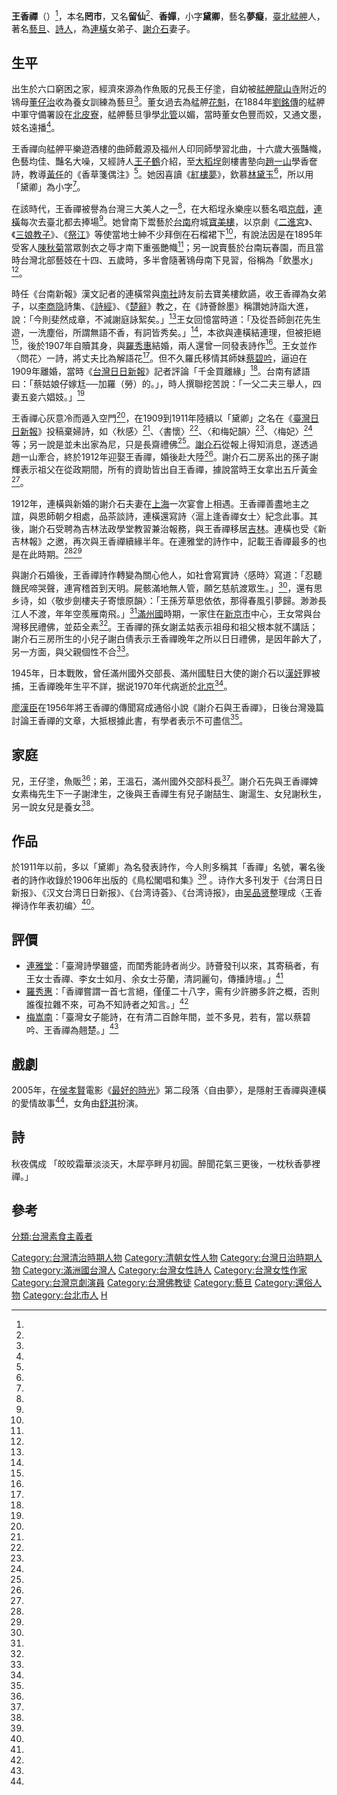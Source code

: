 {{Infobox person
| name = 王香禪 <br> <small><small>Ông Hiong-siân</small></small>
| image = 王香禪.jpg
| image_size = 250px
| caption = 王香禪
| birth_date = 1886年（清光绪十一年）
| birth_place = {{QING}}[[福建省|福建省]][[臺灣道|臺灣道]][[臺北府|臺北府]][[淡水縣|淡水縣]][[大加蚋堡|大加蚋堡]][[艋舺|艋舺]]
| death_date = 未知
| death_place = 
| nationality = {{QING}}（1886年－1895年）<br>{{JPN-EMP}}（1895年－？）<br>{{MCK}}（？－1945年）<br>{{ROC-1928}}（1945年－1949年）<br>{{PRC}}（1949年－？）
| occupation = 藝旦、詩人
}}

'''王香禪'''（{{bd|1886年||？|}}）<ref name="台湾才女王香禅"></ref>，本名'''罔市'''，又名'''留仙'''<ref name="臺北市志‧人物志"></ref>、'''香嬋'''，小字'''黛卿'''，藝名'''夢癡'''，[[臺北|臺北]][[艋舺|艋舺]]人，著名[[藝旦|藝旦]]、[[詩人|詩人]]，為[[連橫_(歷史學家)|連橫]]女弟子、[[謝介石|謝介石]]妻子。

==生平==
出生於六口窮困之家，經濟來源為作魚販的兄長王仔塗，自幼被[[艋舺龍山寺|艋舺龍山寺]]附近的鴇母[[董仔治|董仔治]]收為養女訓練為藝旦<ref name="讀詩雜記"></ref>。董女過去為艋舺[[花魁|花魁]]，在1884年[[劉銘傳|劉銘傳]]的艋舺中軍守備署設在[[北皮寮|北皮寮]]，艋舺藝旦爭學[[北管|北管]]以媚，當時董女色豐而姣，又通文墨，妓名遠播<ref name="台灣野史小札"></ref>。

王香禪向艋舺平樂遊酒樓的曲師戴源及福州人印同師學習北曲，十六歲大張豔幟，色藝均佳、豔名大噪，又經詩人[[王子鶴|王子鶴]]介紹，至[[大稻埕|大稻埕]]劍樓書塾向[[趙一山|趙一山]]學香奩詩，教導[[黃任|黃任]]的《香草箋偶注》<ref name="古春風樓瑣記"></ref>。她因喜讀《[[紅樓夢|紅樓夢]]》，欽慕[[林黛玉|林黛玉]]<ref name="蘸綠村詩話"></ref>，所以用「黛卿」為小字<ref name="拾碎錦囊"></ref>。

在該時代，王香禪被譽為台灣三大美人之一<ref name="古春風樓瑣記"></ref>，在大稻埕永樂座以藝名唱[[京戲|京戲]]，[[連橫_(歷史學家)|連橫]]每次去臺北都去捧場<ref name="民國連雅堂先生横年譜"></ref>。她曾南下鬻藝於[[台南|台南]]府城[[寶美樓|寶美樓]]，以京劇《[[二進宮|二進宮]]》、《[[三娘教子|三娘教子]]》、《[[祭江|祭江]]》等使當地士紳不少拜倒在石榴裙下<ref name="赤崁才女蔡碧吟"></ref>，有說法因是在1895年受客人[[陳秋菊|陳秋菊]]當眾剝衣之辱才南下重張艷幟<ref name="古春風樓瑣記"></ref>；另一說賣藝於台南玩春園，而且當時台灣北部藝妓在十四、五歲時，多半會隨著鴇母南下見習，俗稱為「飲墨水」<ref name="花轎、牛車、偉士牌：台灣愛情四百年"></ref>。

時任《台南新報》漢文記者的連橫常與[[南社_(台灣)|南社]]詩友前去寶美樓飲讌，收王香禪為女弟子，以[[李商隐|李商隐]]詩集、《[[詩經|詩經]]》、《[[楚辭|楚辭]]》教之，在《詩薈餘墨》稱讚她詩詣大進，說：「今則斐然成章，不減謝庭詠絮矣。」<ref name="中國文人階層史論"></ref>王女回憶當時道：「及從吾師劍花先生遊，一洗塵俗，所謂無語不香，有詞皆秀矣。」<ref name="臺灣先賢著作提要"></ref>，本欲與連橫結連理，但被拒絕<ref name="花轎、牛車、偉士牌：台灣愛情四百年"></ref>，後於1907年自贖其身，與[[羅秀惠|羅秀惠]]結婚，兩人還曾一同發表詩作<ref name="敬步柳城詩伯高韻"></ref>。王女並作〈問花〉一詩，將丈夫比為解語花<ref name="問花"></ref>。但不久羅氏移情其師妹[[蔡碧吟|蔡碧吟]]，逼迫在1909年離婚，當時《[[台灣日日新報|台灣日日新報]]》記者評論「千金買離緣」<ref name="就蔡碧吟議贅羅秀惠言"></ref>。台南有諺語曰：「蔡姑娘仔嫁尪──加羅（勞）的。」，時人撰聯挖苦說：「一父二夫三舉人，四妻五妾六娼妓。」<ref name="妙心寺慈恩護法會會訊"></ref>

王香禪心灰意冷而遁入空門<ref name="臺灣人物叢譚"></ref>，在1909到1911年陸續以「黛卿」之名在《[[臺灣日日新報|臺灣日日新報]]》投稿棄婦詩，如〈秋感〉<ref name="秋感"></ref>、〈書懷〉<ref name="書懷"></ref>、〈和梅妃韻〉<ref name="和梅妃韻"></ref>、〈梅妃〉<ref name="梅妃"></ref>等；另一說是並未出家為尼，只是長齋禮佛<ref name="台灣俗語話講古"></ref>。[[謝介石|謝介石]]從報上得知消息，遂透過趙一山牽合，終於1912年迎娶王香禪，婚後赴大陸<ref name="臺灣人物叢譚"></ref>。謝介石二房系出的孫子謝輝表示祖父在從政期間，所有的資助皆出自王香禪，據說當時王女拿出五斤黃金<ref name="傳奇藝旦王香禪"></ref>。

1912年，連橫與新婚的謝介石夫妻在[[上海|上海]]一次宴會上相遇。王香禪善盡地主之誼，與恩師朝夕相處，品茶談詩，連橫還寫詩〈滬上逢香禪女士〉紀念此事。其後，謝介石受聘為吉林法政學堂教習兼治報務，與王香禪移居[[吉林|吉林]]。連橫也受《新吉林報》之邀，再次與王香禪續緣半年。在連雅堂的詩作中，記載王香禪最多的也是在此時期。<ref name="中國文人階層史論"></ref><ref name="花轎、牛車、偉士牌：台灣愛情四百年"></ref>

與謝介石婚後，王香禪詩作轉變為關心他人，如社會寫實詩〈感時〉寫道：「忍聽饑民啼哭聲，連宵稽首到天明。屍骸滿地無人管，願乞慈航渡眾生。」<ref name="臺灣詩醇‧後編"></ref>，還有思乡诗，如〈敬步劍樓夫子寄懷原韻〉：「王孫芳草思依依，那得春風引夢歸。渺渺長江人不渡，年年空羨雁南飛。」<ref name="瀛洲詩集"></ref>[[滿州國|滿州國]]時期，一家住在[[新京市|新京市]]中心，王女常與台灣移民禮佛，並茹全素<ref name="黃洪瓊音女士訪問紀錄"></ref>。王香禪的孫女謝孟姑表示祖母和祖父根本就不講話；謝介石三房所生的小兒子謝白倩表示王香禪晚年之所以日日禮佛，是因年齡大了，另一方面，與父親個性不合<ref name="傳奇藝旦王香禪"></ref>。

1945年，日本戰敗，曾任滿州國外交部長、滿州國駐日大使的謝介石以[[漢奸|漢奸]]罪被捕，王香禪晚年生平不詳，据说1970年代病逝於[[北京|北京]]<ref name="台湾才女王香禅"></ref>。

[[廖漢臣|廖漢臣]]在1956年將王香禪的傳聞寫成通俗小說《謝介石與王香禪》，日後台灣幾篇討論王香禪的文章，大抵根據此書，有學者表示不可盡信<ref name="重修台灣省通志卷"></ref>。

==家庭==
兄，王仔塗，魚販<ref name="台灣藝妲風華"></ref>；弟，王溫石，滿州國外交部科長<ref name="中央硏究院近代史硏究所集刊"></ref>。謝介石先與王香禪婢女素梅先生下一子謝津生，之後與王香禪生有兒子謝喆生、謝滬生、女兒謝秋生，另一說女兒是養女<ref name="臺灣人物叢譚"></ref>。

==作品==
於1911年以前，多以「黛卿」為名發表詩作，今人則多稱其「香禪」名號，署名後者的詩作收錄於1906年出版的《鳥松閣唱和集》<ref name="王香禪及其詩淺探"></ref>
。诗作大多刊发于《台湾日日新报》、《汉文台湾日日新报》、《台湾诗荟》、《台湾诗报》，由[[吴品贤|吴品贤]]整理成〈王香禅诗作年表初编〉<ref name="台湾才女王香禅"></ref>。

==評價==
*[[連雅堂|連雅堂]]：「臺灣詩學雖盛，而閨秀能詩者尚少。詩薈發刊以來，其寄稿者，有王女士香禪、李女士如月、余女士芬蘭，清詞麗句，傳播詩壇。」<ref name="啜茗錄"></REF>
*[[羅秀惠|羅秀惠]]：「香禪嘗謂一首七言絕，僅僅二十八字，需有少許勝多許之概，否則誰復拉雜不來，可為不知詩者之知言。」<ref name="蘸綠村詩話"></ref>
*[[梅嵩南|梅嵩南]]：「臺灣女子能詩，在有清二百餘年間，並不多見，若有，當以蔡碧吟、王香禪為翹楚。」<ref name="讀詩雜記"></ref>

==戲劇==
2005年，在[[侯孝賢|侯孝賢]]電影《[[最好的時光_(電影)|最好的時光]]》第二段落〈自由夢〉，是隱射王香禪與連橫的愛情故事<ref name="花轎、牛車、偉士牌：台灣愛情四百年"></ref>，女角由[[舒淇|舒淇]]扮演。

==詩==
秋夜偶成 
「皎皎霜華淡淡天，木犀亭畔月初圓。醉聞花氣三更後，一枕秋香夢裡禪。」

==參考==
{{reflist|2|refs=

<ref name="台湾才女王香禅">{{Cite news|url=http://jcrbszb.chinajilin.com.cn/html/2013-06/19/content_2917240.htm|title=台湾才女王香禅 诗情留吉林|author=王力|language=zh-cn|publisher=江城日报 - 多媒体数字报|date=2013-06-19|accessdate=2014-04-16}}{{dead link|date=2018年3月 |bot=InternetArchiveBot |fix-attempted=yes }}</ref>

<ref name="臺北市志‧人物志">{{cite book |author=王國璠|title=《臺北市志‧人物志》|date=1980|publisher=台北市文獻委員會|location=台灣|language=zh-tw|isbn=}}</ref>

<ref name="台灣野史小札">{{cite book |author=陳華民|title=《台灣野史小札》|date=1988|publisher=常民文化|location=台灣|language=zh-tw|isbn=}}</ref>

<ref name="民國連雅堂先生横年譜">{{cite book |author=鄭喜夫|title=《民國連雅堂先生横年譜》|date=1980|publisher=臺灣商務印書館|location=台灣|language=zh-tw|isbn=}}</ref>

<ref name="讀詩雜記">{{cite book |author=梅嵩南|title=《讀詩雜記》|date=1967|publisher=三民書局|location=台灣|language=zh-tw|isbn=}}</ref>

<ref name="台灣藝妲風華">{{cite book |author=邱旭伶|title=《台灣藝妲風華》|date=1999|publisher=玉山社|location=台灣|language=zh-tw|isbn=9578246110}}</ref>

<ref name="臺灣人物叢譚">{{cite book |author=陳運棟|chapter=〈談藝旦王罔市到詩人王香嬋〉|title=《臺灣人物叢譚》|date=1978|publisher=七燈出版社|location=台灣|language=zh-tw|isbn=}}</ref>

<ref name="台灣俗語話講古">{{cite book |author=陳華民、梁坤明|title=《台灣俗語話講古》|date=1998-09-01|publisher=常民文化|location=台灣|language=zh-tw|isbn=9789578491281}}</ref>

<ref name="臺灣先賢著作提要">{{cite book |author=王國璠|title=《臺灣先賢著作提要》|date=1974|publisher=臺灣省立新竹社會教育館|location=台灣|language=zh-tw|isbn=}}</ref>

<ref name="重修台灣省通志卷">{{cite book |author=王國璠|chapter=〈藝文志‧著述篇〉|title=《重修台灣省通志卷》|date=1993|publisher=台灣省文獻委員會|location=台灣|language=zh-tw|isbn=}}</ref>

<ref name="拾碎錦囊">{{cite book |author=|title=〈拾碎錦囊〉，《漢文臺灣日日新報》第2249號|date=1905-10-28|publisher=台灣日日新報|location=台灣|language=zh-tw|isbn=}}</ref>

<ref name="問花">{{cite book |author=王香禪|title=〈問花〉，《漢文臺灣日日新報》第2823號|date=1907-09-29|publisher=台灣日日新報|location=台灣|language=zh-tw|isbn=}}</ref>

<ref name="蘸綠村詩話">{{cite book |author=羅秀惠|title=〈蘸綠村詩話〉，《漢文臺灣日日新報》第2823號|date=1907-09-29|publisher=台灣日日新報|location=台灣|language=zh-tw|isbn=}}</ref>

<ref name="就蔡碧吟議贅羅秀惠言">{{cite book |author=|title=〈就蔡碧吟議贅羅秀惠言〉，《漢文臺灣日日新報》第3399號|date=1909-08-27|publisher=台灣日日新報|location=台灣|language=zh-tw|isbn=}}</ref>

<ref name="敬步柳城詩伯高韻">{{cite book |author=羅秀惠|title=〈敬步柳城詩伯高韻〉，《漢文臺灣日日新報》第3268號|date=1909-03-25|publisher=台灣日日新報|location=台灣|language=zh-tw|isbn=}}</ref>

<ref name="秋感">{{cite book |author=黛卿女士|title=〈秋感〉，《漢文臺灣日日新報》3419號|date=1909-09-19|publisher=台灣日日新報|location=台灣|language=zh-tw|isbn=}}</ref>

<ref name="書懷">{{cite book |author=黛卿女士|title=〈書懷〉，《漢文臺灣日日新報》3902號|date=1911-04-05|publisher=台灣日日新報|location=台灣|language=zh-tw|isbn=}}</ref>

<ref name="和梅妃韻">{{cite book |author=黛卿女士|title=〈和梅妃韻〉，《漢文臺灣日日新報》3907號|date=1911-04-10|publisher=台灣日日新報|location=台灣|language=zh-tw|isbn=}}</ref>

<ref name="梅妃">{{cite book |author=黛卿女士|title=〈梅妃〉，《漢文臺灣日日新報》3919號|date=1911-04-22|publisher=台灣日日新報|location=台灣|language=zh-tw|isbn=}}</ref>

<ref name="花轎、牛車、偉士牌：台灣愛情四百年">{{cite book |author=石芳瑜|chapter=〈從臺灣到滿州國：一代詩妓王香禪〉|title=《花轎、牛車、偉士牌：台灣愛情四百年》|date=2012-03-30|publisher=有鹿文化|location=台灣|language=zh-tw|isbn=9789866281334}}</ref>

<ref name="妙心寺慈恩護法會會訊">{{Cite news|url=http://www.mst.org.tw/magazine/magazinep/ART/126-%E8%97%9D%E6%96%87%E8%B3%87%E8%A8%8A-%E8%AD%B7%E6%B3%95%E6%9C%83%E6%9C%83%E8%A8%8A.html|title=妙心寺慈恩護法會會訊|author=林南雄、吳淑蘭|language=zh-tw|publisher=妙心寺慈恩護法會|date=|accessdate=2014-04-12|archive-date=2016-03-04|archive-url=https://web.archive.org/web/20160304121606/http://www.mst.org.tw/magazine/magazinep/ART/126-%E8%97%9D%E6%96%87%E8%B3%87%E8%A8%8A-%E8%AD%B7%E6%B3%95%E6%9C%83%E6%9C%83%E8%A8%8A.html|dead-url=no}}</ref>

<ref name="赤崁才女蔡碧吟">{{cite book |author=連景初|title=〈赤崁才女蔡碧吟〉，《台南文化》，第8卷第3期|date=1954|publisher=台南市文獻委員會|location=台灣|language=zh-tw|isbn=}}</ref>

<ref name="王香禪及其詩淺探">{{cite book |author=吳品賢|title=〈無端惹得多情淚，彼是瀟湘一後身---王香禪及其詩淺探〉，《臺北文獻》，第136期|date=2001-06|publisher=台北市文獻委員會|location=台灣|language=zh-tw|isbn=}}</ref>

<ref name="臺灣詩醇‧後編">{{cite book |author=王香禪|title=謝介石氏夫人留仙王香禪台北：〈感時〉，《臺灣詩醇‧後編》|date=1935年|publisher=蘭記書局|location=台灣|language=zh-tw|isbn=}}</ref>

<ref name="瀛洲詩集">{{cite book |author=王香禪|title=〈敬步劍樓夫子寄懷原韻〉，《瀛洲詩集》第一集|date=1933年|publisher=光明社|location=台灣|language=zh-tw|isbn=}}</ref>

<ref name="中國文人階層史論">{{cite book |author=[[龔鵬程|龔鵬程]]|title=《中國文人階層史論》|date=2002|publisher=佛光人文社會學院|location=台灣|language=zh-tw|isbn=9789579583305}}</ref>

<ref name="中央硏究院近代史硏究所集刊">{{cite book |author=中央研究院近代史研究所|title=《中央硏究院近代史硏究所集刊》第57卷|date=2007|publisher=中央研究院近代史研究所|location=台灣|language=zh-tw|isbn=}}</ref>

<ref name="古春風樓瑣記">{{cite book |author=[[高拜石|高拜石]]|title=《古春風樓瑣記》|date=1966|publisher=臺灣新生報社|location=台灣|language=zh-tw|isbn=}}</ref>

<ref name="黃洪瓊音女士訪問紀錄">{{cite book |author=許雪姬|title=〈黃洪瓊音女士訪問紀錄〉，《口述歴史》第5期|date=1995|publisher=中央研究院近代史硏究所|location=台灣|language=zh-tw|isbn=}}</ref>


<ref name="啜茗錄">{{cite book |author=連雅堂|title=〈啜茗錄〉，《臺灣詩薈》第19號|date=1914-07|publisher=臺灣省文獻委員會|location=台灣|language=zh-tw|isbn=}}</ref>

<ref name="傳奇藝旦王香禪">{{Cite news|url=https://tw.news.yahoo.com/%E5%82%B3%E5%A5%87%E8%97%9D%E6%97%A6%E7%8E%8B%E9%A6%99%E7%A6%AA-%E5%B9%AB%E5%A4%AB%E5%BE%9E%E6%94%BF%E6%B1%82%E5%8A%9F%E5%90%8D-213000924.html|title=傳奇藝旦王香禪 幫夫從政求功名|author=朱建陵、陳柏廷、余明洙、唐一寧|language=zh-tw|publisher=中時電子報|date=2013-02-17|accessdate=2014-04-12|archive-date=2019-06-08|archive-url=https://web.archive.org/web/20190608081322/https://tw.news.yahoo.com/%E5%82%B3%E5%A5%87%E8%97%9D%E6%97%A6%E7%8E%8B%E9%A6%99%E7%A6%AA-%E5%B9%AB%E5%A4%AB%E5%BE%9E%E6%94%BF%E6%B1%82%E5%8A%9F%E5%90%8D-213000924.html|dead-url=no}}</ref>

}}

{{台灣漢詩詩人}}
{{DEFAULTSORT:Wang王}}
[[Category:台灣清治時期人物|Category:台灣清治時期人物]]
[[Category:清朝女性人物|Category:清朝女性人物]]
[[Category:台灣日治時期人物|Category:台灣日治時期人物]]
[[Category:滿洲國台灣人|Category:滿洲國台灣人]]
[[Category:台灣女性詩人|Category:台灣女性詩人]]
[[Category:台灣女性作家|Category:台灣女性作家]]
[[Category:台灣京劇演員|Category:台灣京劇演員]]
[[Category:台灣佛教徒|Category:台灣佛教徒]]
[[Category:藝旦|Category:藝旦]]
[[Category:還俗人物|Category:還俗人物]]
[[Category:台北市人|Category:台北市人]]
[[Category:王姓|H]]
[[分類:台灣素食主義者|分類:台灣素食主義者]]